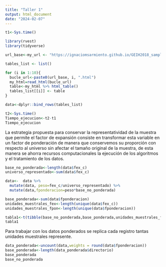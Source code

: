 ```yaml
---
title: "Taller 1"
output: html_document
date: "2024-02-07"
---
```


```r
t1<-Sys.time()

library(rvest)
library(tidyverse)
```


```r
url_base<-my_url <- "https://ignaciomsarmiento.github.io/GEIH2018_sample/pages/geih_page_"

tables_list <- list()

for (i in 1:10){
  bucle_url<-paste0(url_base, i, ".html")
  my_html=read_html(bucle_url)
  table<-my_html %>% html_table()
  tables_list[[i]] <- table
}

data<-dplyr::bind_rows(tables_list)

t2<-Sys.time()
Tiempo_ejecucion<-t2-t1
Tiempo_ejecucion

```

La estrategia propuesta para conservar la representatividad de la muestra que permite el factor de expansión consiste en transformar esta variable en un factor de ponderación de manera que conservemos su proporción con respecto al universo sin afectar el tamaño original de la muestra, de esta manera se ahorra recursos computacionales la ejecución de los algoritmos y el tratamiento de los datos.

```r
base_no_ponderada<-length(data$fex_c)
universo_representado<-sum(data$fex_c)

data<-  data %>%
  mutate(data, peso=fex_c/universo_representado) %>% 
  mutate(data,fponderacion=peso*base_no_ponderada)

base_ponderada<-sum(data$fponderacion)
unidades_muestrales_fex<-length(unique(data$fex_c))
unidades_muestrales_fpon<-length(unique(data$fponderacion))

tabla1<-t(tibble(base_no_ponderada,base_ponderada,unidades_muestrales_fex,unidades_muestrales_fpon,universo_representado))
tabla1
```
Para trabajar con los datos ponderados se replica cada registro tantas unidades muestrales represente.
```r
data_ponderada<-uncount(data,weights = round(data$fponderacion))
base_ponderada<-length(data_ponderada$directorio)
base_ponderada
base_no_ponderada
```

